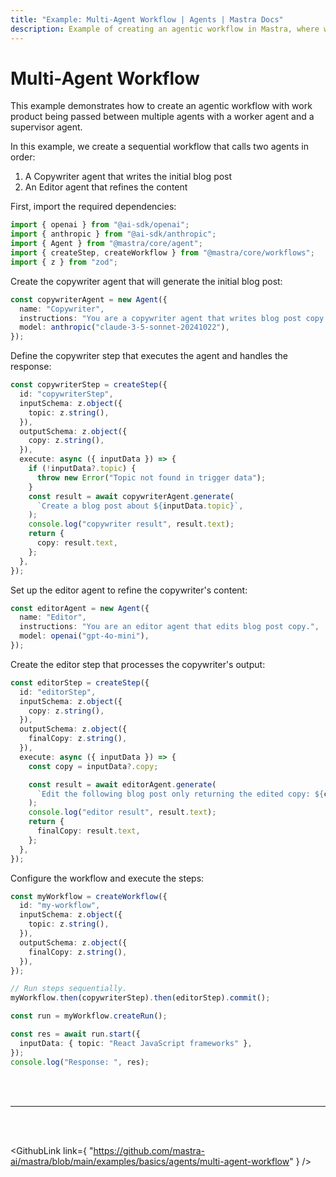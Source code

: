 ```yaml
---
title: "Example: Multi-Agent Workflow | Agents | Mastra Docs"
description: Example of creating an agentic workflow in Mastra, where work product is passed between multiple agents.
---
```



# Multi-Agent Workflow

This example demonstrates how to create an agentic workflow with work product being passed between multiple agents with a worker agent and a supervisor agent.

In this example, we create a sequential workflow that calls two agents in order:

1. A Copywriter agent that writes the initial blog post
2. An Editor agent that refines the content

First, import the required dependencies:

```typescript
import { openai } from "@ai-sdk/openai";
import { anthropic } from "@ai-sdk/anthropic";
import { Agent } from "@mastra/core/agent";
import { createStep, createWorkflow } from "@mastra/core/workflows";
import { z } from "zod";
```

Create the copywriter agent that will generate the initial blog post:

```typescript
const copywriterAgent = new Agent({
  name: "Copywriter",
  instructions: "You are a copywriter agent that writes blog post copy.",
  model: anthropic("claude-3-5-sonnet-20241022"),
});
```

Define the copywriter step that executes the agent and handles the response:

```typescript
const copywriterStep = createStep({
  id: "copywriterStep",
  inputSchema: z.object({
    topic: z.string(),
  }),
  outputSchema: z.object({
    copy: z.string(),
  }),
  execute: async ({ inputData }) => {
    if (!inputData?.topic) {
      throw new Error("Topic not found in trigger data");
    }
    const result = await copywriterAgent.generate(
      `Create a blog post about ${inputData.topic}`,
    );
    console.log("copywriter result", result.text);
    return {
      copy: result.text,
    };
  },
});
```

Set up the editor agent to refine the copywriter's content:

```typescript
const editorAgent = new Agent({
  name: "Editor",
  instructions: "You are an editor agent that edits blog post copy.",
  model: openai("gpt-4o-mini"),
});
```

Create the editor step that processes the copywriter's output:

```typescript
const editorStep = createStep({
  id: "editorStep",
  inputSchema: z.object({
    copy: z.string(),
  }),
  outputSchema: z.object({
    finalCopy: z.string(),
  }),
  execute: async ({ inputData }) => {
    const copy = inputData?.copy;

    const result = await editorAgent.generate(
      `Edit the following blog post only returning the edited copy: ${copy}`,
    );
    console.log("editor result", result.text);
    return {
      finalCopy: result.text,
    };
  },
});
```

Configure the workflow and execute the steps:

```typescript
const myWorkflow = createWorkflow({
  id: "my-workflow",
  inputSchema: z.object({
    topic: z.string(),
  }),
  outputSchema: z.object({
    finalCopy: z.string(),
  }),
});

// Run steps sequentially.
myWorkflow.then(copywriterStep).then(editorStep).commit();

const run = myWorkflow.createRun();

const res = await run.start({
  inputData: { topic: "React JavaScript frameworks" },
});
console.log("Response: ", res);
```

<br />
<br />
<hr className="dark:border-[#404040] border-gray-300" />
<br />
<br />

<GithubLink
  link={
    "https://github.com/mastra-ai/mastra/blob/main/examples/basics/agents/multi-agent-workflow"
  }
/>
